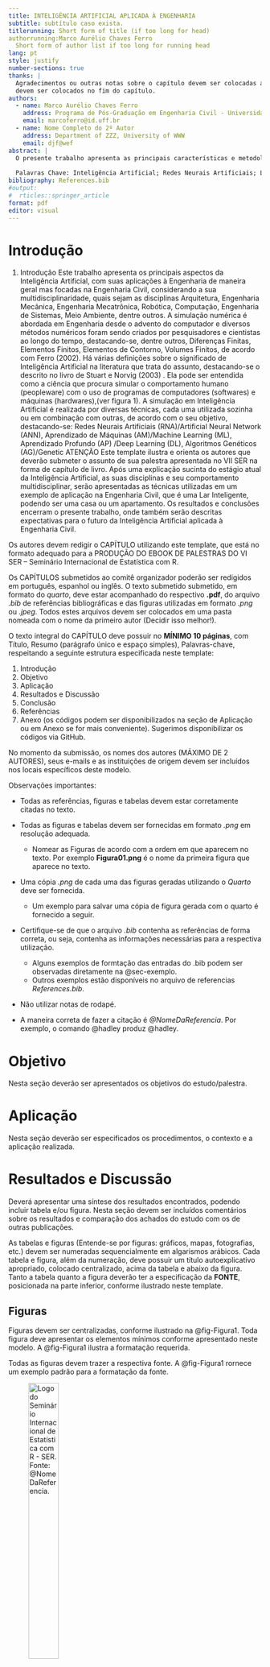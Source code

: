 ```yaml
---
title: INTELIGÊNCIA ARTIFICIAL APLICADA À ENGENHARIA
subtitle: subtítulo caso exista. 
titlerunning: Short form of title (if too long for head)
authorrunning:Marco Aurélio Chaves Ferro
  Short form of author list if too long for running head
lang: pt
style: justify
number-sections: true
thanks: |
  Agradecimentos ou outras notas sobre o capítulo devem ser colocadas aqui. Agradecimentos gerais 
  devem ser colocados no fim do capítulo. 
authors:
  - name: Marco Aurélio Chaves Ferro
    address: Programa de Pós-Graduação em Engenharia Civil - Universidade Federal Fluminense
    email: marcoferro@id.uff.br
  - name: Nome Completo do 2º Autor 
    address: Department of ZZZ, University of WWW
    email: djf@wef
abstract: |
  O presente trabalho apresenta as principais características e metodologias de Inteligência Artificial adotadas em Engenharia, com destaque para a Engenharia Civil. Sâo descritos os aspectos fundamentais de Aprendizado de Máquinas (Machine Learning) e Aprendizado Profundo (Deep Leaerning) e suas principais técnicas, com enfoque especial em Redes Neurais Artificiais (Artificial Neural Network). Alguns exemplos de aplicações são citados como Gêmeos Digitais, Computação Quântica, Metaverso e ChatGPT. O exemplo de aplicação mostra a predição da resistência do concreto á compressão, usando-se uma planilha com 1032 experimentos e uso de Redes Neurais Artificiais. A linguagem de computação R foi utilizada e os resultadsos foram plenamente satisfatórios. 
  
  Palavras Chave: Inteligência Artificial; Redes Neurais Artificiais; Linguagem R.
bibliography: References.bib
#output:
#  rticles::springer_article
format: pdf
editor: visual
---
```


# Introdução

1.  Introdução
Este trabalho apresenta os principais aspectos da Inteligência Artificial, com suas aplicações à Engenharia de maneira geral mas focadas na Engenharia Civil, considerando a sua multidisciplinaridade, quais sejam as disciplinas Arquitetura, Engenharia Mecânica, Engenharia Mecatrônica, Robótica, Computação, Engenharia de Sistemas, Meio Ambiente, dentre outros. 
A simulação numérica é abordada em Engenharia desde o advento do computador e diversos métodos numéricos foram sendo criados por pesquisadores e cientistas ao longo do tempo, destacando-se, dentre outros, Diferenças Finitas, Elementos Finitos, Elementos de Contorno, Volumes Finitos, de acordo com Ferro (2002). 
Há várias definições sobre o significado de Inteligência Artificial na literatura que trata do assunto, destacando-se o descrito no livro de Stuart e Norvig (2003) . Ela pode ser entendida como a ciência que procura simular o comportamento humano (peopleware) com o uso de programas de computadores (softwares) e máquinas (hardwares),(ver figura 1).
A simulação em Inteligência Artificial é realizada por diversas técnicas, cada uma utilizada sozinha ou em combinação com outras, de acordo com o seu objetivo, destacando-se: Redes Neurais Artificiais (RNA)/Artificial Neural Network (ANN), Aprendizado de Máquinas (AM)/Machine Learning (ML), Aprendizado Profundo (AP) /Deep Learning (DL), Algoritmos Genéticos (AG)/Genetic ATENÇÃO Este template ilustra e orienta os autores que deverão submeter o assunto de sua palestra apresentada no VII SER na forma de capítulo de livro. Após uma explicação sucinta do estágio atual da Inteligência Artificial, as suas disciplinas e seu comportamento multidisciplinar, serão apresentadas as técnicas utilizadas em um exemplo de aplicação na Engenharia Civil, que é uma Lar Inteligente, podendo ser uma casa ou um apartamento. Os resultados e conclusões encerram o presente trabalho, onde também serão descritas expectativas para o futuro da Inteligência Artificial aplicada à Engenharia Civil.

Os autores devem redigir o CAPÍTULO utilizando este template, que está no formato adequado para a PRODUÇÃO DO EBOOK DE PALESTRAS DO VI SER -- Seminário Internacional de Estatística com R.

Os CAPÍTULOS submetidos ao comitê organizador poderão ser redigidos em português, espanhol ou inglês. O texto submetido submetido, em formato do *quarto*, deve estar acompanhado do respectivo **.pdf**, do arquivo *.bib* de referências bibliográficas e das figuras utilizadas em formato *.png* ou *.jpeg*. Todos estes arquivos devem ser colocados em uma pasta nomeada com o nome da primeiro autor (Decidir isso melhor!).

O texto integral do CAPÍTULO deve possuir no **MÍNIMO 10 páginas**, com Título, Resumo (parágrafo único e espaço simples), Palavras-chave, respeitando a seguinte estrutura especificada neste template:

1.  Introdução
2.  Objetivo
3.  Aplicação
4.  Resultados e Discussão
5.  Conclusão
6.  Referências
7.  Anexo (os códigos podem ser disponibilizados na seção de Aplicação ou em Anexo se for mais conveniente). Sugerimos disponibilizar os códigos via GitHub.

No momento da submissão, os nomes dos autores (MÁXIMO DE 2 AUTORES), seus e-mails e as instituições de origem devem ser incluídos nos locais específicos deste modelo.

Observações importantes:

-   Todas as referências, figuras e tabelas devem estar corretamente citadas no texto.

-   Todas as figuras e tabelas devem ser fornecidas em formato *.png* em resolução adequada.

    <div>

    -   Nomear as Figuras de acordo com a ordem em que aparecem no texto. Por exemplo **Figura01.png** é o nome da primeira figura que aparece no texto.

    </div>

-   Uma cópia *.png* de cada uma das figuras geradas utilizando o *Quarto* deve ser fornecida.

    -   Um exemplo para salvar uma cópia de figura gerada com o quarto é fornecido a seguir.\

-   Certifique-se de que o arquivo *.bib* contenha as referências de forma correta, ou seja, contenha as informações necessárias para a respectiva utilização.

    -   Alguns exemplos de formtação das entradas do .bib podem ser observadas diretamente na @sec-exemplo.
    -   Outros exemplos estão disponíveis no arquivo de referencias *References.bib*.

-   Não utilizar notas de rodapé.

-   A maneira correta de fazer a citação é *\@NomeDaReferencia*. Por exemplo, o comando \@hadley produz @hadley.

# Objetivo

Nesta seção deverão ser apresentados os objetivos do estudo/palestra.

# Aplicação

Nesta seção deverão ser especificados os procedimentos, o contexto e a aplicação realizada.

# Resultados e Discussão

Deverá apresentar uma síntese dos resultados encontrados, podendo incluir tabela e/ou figura. Nesta seção devem ser incluídos comentários sobre os resultados e comparação dos achados do estudo com os de outras publicações.

As tabelas e figuras (Entende-se por figuras: gráficos, mapas, fotografias, etc.) devem ser numeradas sequencialmente em algarismos arábicos. Cada tabela e figura, além da numeração, deve possuir um título autoexplicativo apropriado, colocado centralizado, acima da tabela e abaixo da figura. Tanto a tabela quanto a figura deverão ter a especificação da **FONTE**, posicionada na parte inferior, conforme ilustrado neste template.


## Figuras 

Figuras devem ser centralizadas, conforme ilustrado na @fig-Figura1. Toda figura deve apresentar os elementos mínimos conforme apresentado neste modelo. A @fig-Figura1 ilustra a formatação requerida.

Todas as figuras devem trazer a respectiva fonte. A @fig-Figura1 rornece um exemplo padrão para a formatação da fonte.

![Logo do Seminário Internacional de Estatística com R - SER. Fonte: \@NomeDaReferencia.](Figura1.png){#fig-Figura1 width="37.5%" fig-align="center" fig.cap="center"}

Caso a figura ou tabela seja de própria autoria, então utilizar *Fonte: Os autores.* conforme mostrado na @fig-Figura2, a seguir:

![Logo do Seminário Internacional de Estatística com R - SER. Fonte: Os autores.](Figura1.png){#fig-Figura2 width="37.5%" fig-align="center" fig.cap="center"}

Figuras construídas com o RPosit utilizando o *quarto* podem ser formatadas e referenciadas conforme o modelo a seguir.

```r
#| label: Figura3
#| echo: false
#| warning: FALSE
#| message: FALSE
#| fig-cap: "Exemplo de figura produzida diretamente com R. Fonte: @hadley."
#| fig-alt: "Disponível em https://quarto.org/docs/get-started/computations/rstudio.html."
#| fig-width: 5
#| fig-height: 2.75
if(!require(ggplot2)){install.packages("ggplot2")}
p=ggplot(mpg, aes(x = hwy, y = cty, color = cyl)) +
  geom_point(alpha = 0.5, size = 2) +
  scale_color_viridis_c() +
  theme_minimal()
p
ggsave("Figura3.png",plot = p,width = 5, height =2.75, dpi = 300,units="in")

```

Note que o código também salva a respectiva figura em formato *.png*, nomeando de acordo com a ordem em que a figura aparece no texto, ou seja, esta é a terceira figura do texto e pode ser referenciada por meio do comando \@fig-Figura3.

Os códigos podem ser inseridos no texto conforme o seguinte exemplo:

```r
#| label: Code01
#| echo: true
#| eval: false
if(!require(ggplot2)){install.packages("ggplot2")}
ggplot(mpg, aes(x = hwy, y = cty, color = cyl)) +
  geom_point(alpha = 0.5, size = 2) +
  scale_color_viridis_c() +
  theme_minimal()
```

Neste caso, o código não é avaliado para gerar resultados.

## Tabelas

Aqui estão algumas orientações para inserção de tabelas. Sugerimos utilizar pacotes disponíveis no CRAN para formatação das tabelas-prefira formatações simples. Sugerimos o pacote *gt* para geração das tabelas devido possibilidade de inserir os elementos essenciais. A @tbl-tab01 é um exemplo de tabela de dados com *caption* e fonte.

```r
#| label: tbl-tab01
#| tbl-cap: Tabela de Dados
#| echo: false
library("gt")
# Create a display table based on `iris`
iris_tbl <- gt(head(iris)) %>%
  tab_spanner_delim(delim = ".") %>%
  cols_move_to_start(columns = Species) %>%
  fmt_number(
    columns = c(Sepal.Length, Sepal.Width, Petal.Length, Petal.Width),
    decimals = 1
  ) %>%
  #tab_header(
  #  title = md("Título, se necessário"),
  #  subtitle = md("[subtítulo, se necessário]")
  #) %>%
  #tab_header(
  #  title = md("Table 1: Example table")
  #) %>%
  tab_source_note(
    source_note = md("Fonte: NOME (ANO).")
  )

iris_tbl


```




## Exemplos de arquivos .bib {#sec-exemplo}

Os arquivos *.bib* devem estar preenchidos com os elementos disponíveis de acordo com a normatização ABNT vigente. Exemplos de entradas *.bib* podem ser encontradas no arquivo *References.bib*.

-   Entrada *.bib* para um livro (@hadley):

```verbatim
@Book{hadley,
    author = {Hadley Wickham},
    title = {ggplot2: Elegant Graphics for Data Analysis},
    publisher = {Springer-Verlag New York},
    year = {2016},
    isbn = {978-3-319-24277-4},
    url = {https://ggplot2.tidyverse.org},
  }
```

-   Entrada *.bib* para um manual (@rcore):

```verbatim
  
@Manual{rcore,
     title = {R: A Language and Environment for Statistical Computing},
     author = {{R CORE TEAM}},
     organization = {R Foundation for Statistical Computing},
     address = {Vienna, Austria},
     year = {2021},
     url = {https://www.R-project.org/},
     }
```

-   Entrada *.bib* para um manual (@fernando):

```verbatim
  
@Internet{fernando,
   author={F. G. PILOTTO},
   title={Estilo BibTeX com as Normas da ABNT},
   url={http://www.if.ufrgs.br/hadrons/abnt/abntdoc.tex},
   note={Acessado em: 11 abr. 2003 },
   internetaddress={http://www.if.ufrgs.br/hadrons/abnt/abntdoc.tex},
   day=11,
   month=abr,
   year=2023
}

```

# Referências {#sec-referências}

